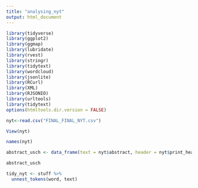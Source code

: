 ```yaml
---
title: "analysing_nyt"
output: html_document
---
```


```r
library(tidyverse)
library(ggplot2)
library(ggmap)
library(lubridate)
library(rvest)
library(stringr)
library(tidytext)
library(wordcloud)
library(jsonlite)
library(RCurl)
library(XML)
library(RJSONIO)
library(urltools)
library(tidytext)
options(htmltools.dir.version = FALSE)
```




```r
nyt<-read.csv("FINAL_FINAL_NYT.csv")

View(nyt)

names(nyt)

abstract_usch <- data_frame(text = nyt$abstract, header = nyt$print_headline)

abstract_usch
```

```r
tidy_nyt <- stuff %>%
  unnest_tokens(word, text)
```

